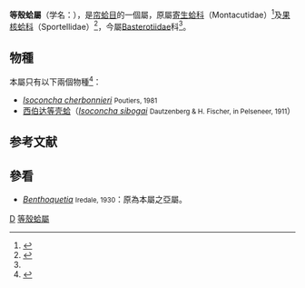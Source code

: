 {{Automatic taxobox
| taxon = Isoconcha
| authority = Dautzenberg & H. Fischer, in Pelseneer, 1911<ref name=WoRMS_535815 />
| parent_authority = Cossmann, 1909<ref name=WoRMS_535815 />
}}

'''等殼蛤屬'''（学名：{{lang|la|'''''Isoconcha'''''}}），是[[帘蛤目|帘蛤目]]的一個屬，原屬[[寄生蛤科|寄生蛤科]]（Montacutidae）<ref>{{cite web|url=http://shell.sinica.edu.tw/chinese/shellbase_detail.php?science_no=3758|title=国际贝库：西伯达等壳蛤|publisher=台湾贝类资料库|accessdate=2009-08-11|archive-date=2016-03-04|archive-url=https://web.archive.org/web/20160304112526/http://shell.sinica.edu.tw/chinese/shellbase_detail.php?science_no=3758|dead-url=no}}</ref>及[[果核蛤科|果核蛤科]]（Sportellidae）<ref>{{cite web |url=http://shell.sinica.edu.tw/chinese/shellbase_detail.php?science_no=9803 |title=台灣貝類 |language=zh-hant |accessdate=2015-11-06 |archive-date=2016-03-04 |archive-url=https://web.archive.org/web/20160304122336/http://shell.sinica.edu.tw/chinese/shellbase_detail.php?science_no=9803 |dead-url=no }}</ref>，今屬[[Basterotiidae|Basterotiidae]]科<ref name=WoRMS_535815 />。

==物種==
本屬只有以下兩個物種<ref name=WoRMS_535815>{{cite WoRMS |id=535815 |title=''Isoconcha'' Dautzenberg & H. Fischer, in Pelseneer, 1911 |last=Bouchet |first=Philippe |date=2010-10-25 }}</ref>：
* ''[[Isoconcha_cherbonnieri|Isoconcha cherbonnieri]]'' <small>Poutiers, 1981</small>
* [[西伯达等壳蛤|西伯达等壳蛤]]（''[[Isoconcha_sibogai|Isoconcha sibogai]]'' <small>Dautzenberg & H. Fischer, in Pelseneer, 1911</small>）

== 参考文献 ==
{{reflist}}

==參看==
* ''[[Benthoquetia|Benthoquetia]]'' <small>Iredale, 1930</small>：原為本屬之亞屬。

{{Taxonbar}}
[[Category:1911年描述的分类群|D]]
[[Category:等殼蛤屬|]]